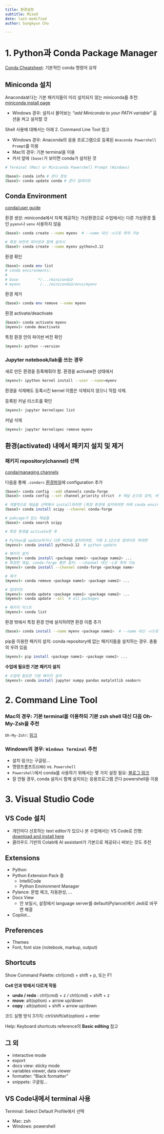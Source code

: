 ```yaml
---
title: 환경설정
subtitle: Mixed
date: last-modified
author: Sungkyun Cho

---
```


# 1. Python과 Conda Package Manager

[Conda Cheatsheet](https://docs.conda.io/projects/conda/en/4.6.0/_downloads/52a95608c49671267e40c689e0bc00ca/conda-cheatsheet.pdf): 기본적인 conda 명령어 요약

## Miniconda 설치

Anaconda보다는 기본 패키지들이 미리 설치되지 않는 miniconda를 추천: [miniconda install page](https://docs.conda.io/en/latest/miniconda.html)

- Windows 경우: 설치시 물어보는 *"add Miniconda to your PATH variable"* 옵션을 켜고 설치할 것

Shell 사용에 대해서는 아래 2. Command Line Tool 참고

- Windows 경우: Anaconda의 응용 프로그램으로 등록된 `Anaconda Powershell Prompt`를 이용
- Mac의 경우: 기본 terminal을 이용
- 커서 앞에 `(base)`가 보이면 conda가 설치된 것

```.bash
# Terminal (Mac) or Miniconda Powershell Prompt (Windows)

(base)> conda info # 콘다 정보 
(base)> conda update conda # 콘다 업데이트
```
## Conda Environment

[conda/user guide](https://conda.io/projects/conda/en/latest/user-guide/tasks/manage-environments.html#creating-an-environment-with-commands)

환경 생성: miniconda에서 자체 제공하는 가상환경으로 수업에서는 다른 가상환경 툴인 `pyenv`나 `venv` 사용하지 않음

```.bash
(base)> conda create --name myenv  # --name 대신 -n으로 축약 가능

# 특정 버전의 파이썬과 함께 설치시
(base)> conda create --name myenv python=3.12
```

환경 확인

```.bash
(base)> conda env list
# conda environments:
#
# base         */.../miniconda3
# myenv         /.../miniconda3/envs/myenv
```

환경 제거

```.bash
(base)> conda env remove --name myenv
```

환경 activate/deactivate

```.bash
(base)> conda activate myenv
(myenv)> conda deactivate
```

특정 환경 안의 파이썬 버전 확인

```.bash
(myenv)> python --version
```

::: {.callout-tip collapse="true"}
### Jupyter notebook/lab을 쓰는 경우 

새로 만든 환경을 등록해줘야 함. 환경을 activate한 상태에서
```.bash
(myenv)> ipython kernel install --user --name=myenv
```

환경을 삭제해도 등록시킨 kernel 이름은 삭제되지 않으니 직접 삭제.

등록된 커널 리스트를 확인
```.bash
(myenv)> jupyter kernelspec list
```

커널 삭제
```.bash
(myenv)> jupyter kernelspec remove myenv
```
:::

## 환경(activated) 내에서 패키지 설치 및 제거

::: {.callout-note collapse="true"}

### 패키지 repository(channel) 선택

[conda/managing channels](https://conda.io/projects/conda/en/latest/user-guide/tasks/)

다음을 통해 `.condarc` [환경파일](https://conda.io/projects/conda/en/latest/user-guide/configuration/use-condarc.html)에 configuration 추가

```.bash
(base)> conda config --add channels conda-forge
(base)> conda config --set channel_priority strict  # 채널 순으로 검색, 버전 순이 아니고
```

```.bash
# 개별적으로 채널을 선택해서 install하려면 (특정 환경에 설치하려면 아래 conda environment 참조)
(base)> conda install scipy --channel conda-forge

# pakcage가 있는 채널들
(base)> conda search scipy
```
:::


```.bash
# 특정 환경을 activate한 후

# Python을 update하거나 다른 버전을 섦치하려면, 가령 3.12으로 업데이트 하려면
(myenv)> conda install python=3.12  # python update

# 패키지 설치
(myenv)> conda install <package name1> <package name2> ...
# 특정한 채널, conda-forge 통한 설치: --channel 대신 -c로 축약 가능
(myenv)> conda install --channel conda-forge <package name>

# 제거
(myenv)> conda remove <package name1> <package name2> ...

# 업데이트
(myenv)> conda update <package name1> <package name2> ...
(myenv)> conda update --all  # all packages

# 패키지 리스트
(myenv)> conda list
```

환경 밖에서 특정 환경 안에 설치하려면 환경 이름 추가
```.bash
(base)> conda install --name myenv <package name1>  # --name 대신 -n으로 축약 가능
```

pip을  이용한  패키지 설치: conda repository에 없는 패키지들을 설치하는 경우. 충돌의 우려 있음
```.bash
(myenv)> pip install <package name1> <package name2> ...
```

**수업에 필요한 기본 패키지 설치**

```.bash
# 수업에 필요한 기본 패키지 설치
(myenv)> conda install jupyter numpy pandas matplotlib seaborn
```

# 2. Command Line Tool

### Mac의 경우: 기본 terminal을 이용하되 기본 zsh shell 대신 다음 Oh-My-Zsh을 추천

`Oh-My-Zsh!`: [링크](https://ohmyz.sh/)


### Windows의 경우: `Windows Terminal` 추천

- 설치 링크는 구글링...
- 명령프롬프트(`CMD`) vs. `Powershell`
- `Powershell`에서 conda를 사용하기 위해서는 몇 가지 설정 필요: [블로그 링크](https://velog.io/@d2h10s/Anaconda-Powershell%EC%97%90%EC%84%9C-Anaconda-%ED%99%98%EA%B2%BD-%EC%82%AC%EC%9A%A9%ED%95%98%EA%B8%B0)
- 잘 안될 경우, conda 설치시 함께 설치되는 응용프로그램 콘다 powershell을 이용

# 3. Visual Studio Code {#sec-vscode}

## VS Code 설치

- 개인마다 선호하는 text editor가 있으나 본 수업에서는 VS Code로 진행: [download and install here](https://code.visualstudio.com)
- 클라우드 기반의 Colab에 AI assistant가 기본으로 제공되니 써보는 것도 추천

## Extensions
- Python
- Python Extension Pack 중
  - IntelliCode
  - Python Environment Manager
- Pylance: 문법 체크, 자동완성, ...
- Docs View
  - 안 보일시, 설정에서 language server를 default(Pylance)에서 Jedi로 바꾸면 해결
- Copilot...

## Preferences
- Themes
- Font, font size (notebook, markup, output)

## Shortcuts
Show Command Palette: ctrl(cmd) + shift + p, 또는 F1 

**Cell 안과 밖에서 다르게 작동**

- **undo / redo** : ctrl(cmd) + z / ctrl(cmd) + shift + z
- **move**: alt(option) + arrow up/down
- **copy** : alt(option) + shift + arrow up/down

코드 실행 방식 3가지: ctrl/shift/alt(option) + enter

Help: Keyboard shortcuts reference의 **Basic editing** 참고

## 그 외

- interactive mode
- export
- docs view: sticky mode
- variables viewer, data viewer
- formatter: "Black formatter"
- snippets: 구글링...

## VS Code내에서 terminal 사용

Terminal: Select Default Profile에서 선택

- Mac: zsh
- Windows: powershell
